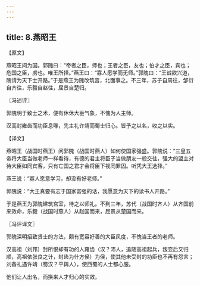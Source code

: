 ```yaml
---
---
---
```

title: 8.燕昭王
---



【原文】

燕昭王问为国。郭隗曰：“帝者之臣，师也；王者之臣，友也；伯才之臣，宾也；危国之臣，虏也。唯王所择。”燕王曰：“寡人愿学而无师。”郭隗曰：“王诚欲兴道，隗请为天下士开路。”于是燕王为隗改筑宫，北面事之。不三年，苏子自周往，邹衍自齐往，乐毅自赵往，屈景自楚归。

〖冯述评〗

郭隗明于致士之术，便有休休大臣气象，不愧为人主师。

汉高封雍齿而功臣息喙，先主礼许靖而蜀士归心。皆予之以名，收之以实。

【译文】

燕昭王（战国时燕王）问郭隗（战国时燕人）如何使国家强盛。郭隗说：“三皇五帝将大臣当做老师一样看待，有德的君主将臣子当做朋友一般交往，强大的盟主对待大臣如同宾客，只有亡国之君才会将臣下视同罪囚。听凭大王选择。”

燕王说：“寡人愿意学习，却没有好老师。”

郭隗说：“大王真要有志于国家富强的话，我愿意为天下的读书人开路。”

于是燕王为郭隗建筑宫室，待之以师礼。不到三年，苏代（战国时齐人）从齐国前来效命，乐毅（战国时燕人）从赵国而来，屈景从楚国而来。

〖冯评译文〗

郭隗深明招致贤士的方法，颇有宽容好善的大臣风度，不愧当王者的老师。

汉高祖（刘邦）封所恨却有功的人雍齿（汉？沛人，追随高祖起兵，叛变后又归顺，高祖依张良之计，封齿为什方侯）为侯，使其他未受封的功臣也不再有怨言；刘备礼遇许靖（蜀汉？平舆人），使西蜀的人士都心服。

他们让人出名，而换来人才归心的实效。